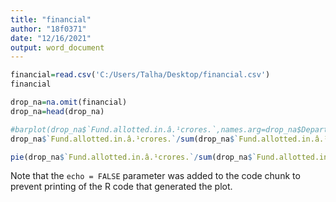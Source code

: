 ---
title: "financial"
author: "18f0371"
date: "12/16/2021"
output: word_document
---

```{r setup}
financial=read.csv('C:/Users/Talha/Desktop/financial.csv')
financial
```



```{r cars}

drop_na=na.omit(financial)
drop_na=head(drop_na)
```



```{r}
#barplot(drop_na$`Fund.allotted.in.â.¹crores.`,names.arg=drop_na$Department..Ministry)
drop_na$`Fund.allotted.in.â.¹crores.`/sum(drop_na$`Fund.allotted.in.â.¹crores.`)*100

```


```{r}


pie(drop_na$`Fund.allotted.in.â.¹crores.`/sum(drop_na$`Fund.allotted.in.â.¹crores.`)*100, labels = paste0(drop_na$`Fund.allotted.in.â.¹crores.`/sum(drop_na$`Fund.allotted.in.â.¹crores.`)*100, "%"))

```

Note that the `echo = FALSE` parameter was added to the code chunk to prevent printing of the R code that generated the plot.
